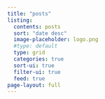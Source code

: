 ```yaml
---
title: "posts"
listing:
  contents: posts
  sort: "date desc"
  image-placeholder: logo.png
  #type: default
  type: grid
  categories: true
  sort-ui: true
  filter-ui: true
  feed: true
page-layout: full
---
```


